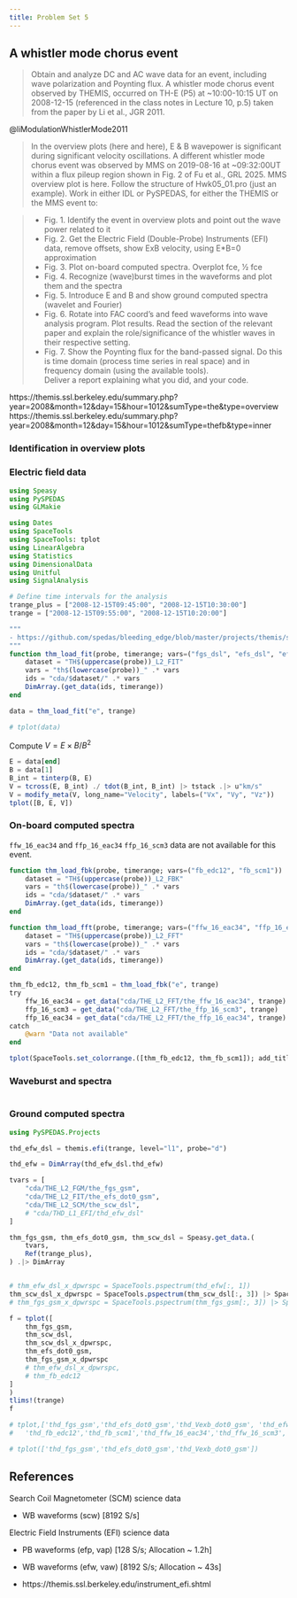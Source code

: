 ```yaml
---
title: Problem Set 5
---
```


## A whistler mode chorus event

> Obtain and analyze DC and AC wave data for an event, including wave polarization and Poynting flux. A whistler mode chorus event observed by THEMIS, occurred on TH-E (P5) at ~10:00-10:15 UT on 2008-12-15 (referenced in the class notes in Lecture 10, p.5) taken from the paper by Li et al., JGR 2011.

@liModulationWhistlerMode2011

> In the overview plots (here and here), E & B wavepower is significant during significant velocity oscillations. A different whistler mode chorus event was observed by MMS on 2019-08-16 at ~09:32:00UT within a flux pileup region shown in Fig. 2 of Fu et al., GRL 2025. MMS overview plot is here. Follow the structure of Hwk05_01.pro (just an example). Work in either IDL or PySPEDAS, for either the THEMIS or the MMS event to:

> - Fig. 1. Identify the event in overview plots and point out the wave power related to it
> - Fig. 2. Get the Electric Field (Double-Probe) Instruments (EFI) data, remove offsets, show ExB velocity, using E*B=0 approximation
> - Fig. 3. Plot on-board computed spectra. Overplot fce, 1⁄2 fce
> - Fig. 4. Recognize (wave)burst times in the waveforms and plot them and the spectra
> - Fig. 5. Introduce E and B and show ground computed spectra (wavelet and Fourier)
> - Fig. 6. Rotate into FAC coord’s and feed waveforms into wave analysis program. Plot results. Read the section of the relevant paper and explain the role/significance of the whistler waves in their respective setting.
> - Fig. 7. Show the Poynting flux for the band-passed signal. Do this is time domain (process time series in real space) and in frequency domain (using the available tools).  
> Deliver a report explaining what you did, and your code.

https://themis.ssl.berkeley.edu/summary.php?year=2008&month=12&day=15&hour=1012&sumType=the&type=overview
https://themis.ssl.berkeley.edu/summary.php?year=2008&month=12&day=15&hour=1012&sumType=thefb&type=inner

### Identification in overview plots


### Electric field data


```julia
using Speasy
using PySPEDAS
using GLMakie

using Dates
using SpaceTools
using SpaceTools: tplot
using LinearAlgebra
using Statistics
using DimensionalData
using Unitful
using SignalAnalysis
```

```julia
# Define time intervals for the analysis
trange_plus = ["2008-12-15T09:45:00", "2008-12-15T10:30:00"]
trange = ["2008-12-15T09:55:00", "2008-12-15T10:20:00"]
```

```julia
"""
- https://github.com/spedas/bleeding_edge/blob/master/projects/themis/spacecraft/fields/thm_load_fit.pro
"""
function thm_load_fit(probe, timerange; vars=("fgs_dsl", "efs_dsl", "efs_0_dsl", "efs_dot0_dsl"))
    dataset = "TH$(uppercase(probe))_L2_FIT"
    vars = "th$(lowercase(probe))_" .* vars
    ids = "cda/$dataset/" .* vars
    DimArray.(get_data(ids, timerange))
end

data = thm_load_fit("e", trange)

# tplot(data)
```

Compute $V= E × B/B^2$

```julia
E = data[end]
B = data[1]
B_int = tinterp(B, E)
V = tcross(E, B_int) ./ tdot(B_int, B_int) |> tstack .|> u"km/s"
V = modify_meta(V, long_name="Velocity", labels=("Vx", "Vy", "Vz"))
tplot([B, E, V])
```

### On-board computed spectra

`ffw_16_eac34` and `ffp_16_eac34` `ffp_16_scm3` data are not available for this event.

```julia

function thm_load_fbk(probe, timerange; vars=("fb_edc12", "fb_scm1"))
    dataset = "TH$(uppercase(probe))_L2_FBK"
    vars = "th$(lowercase(probe))_" .* vars
    ids = "cda/$dataset/" .* vars
    DimArray.(get_data(ids, timerange))
end

function thm_load_fft(probe, timerange; vars=("ffw_16_eac34", "ffp_16_eac34", "ffp_16_scm3"))
    dataset = "TH$(uppercase(probe))_L2_FFT"
    vars = "th$(lowercase(probe))_" .* vars
    ids = "cda/$dataset/" .* vars
    DimArray.(get_data(ids, timerange))
end

thm_fb_edc12, thm_fb_scm1 = thm_load_fbk("e", trange)
try
    ffw_16_eac34 = get_data("cda/THE_L2_FFT/the_ffw_16_eac34", trange)
    ffp_16_scm3 = get_data("cda/THE_L2_FFT/the_ffp_16_scm3", trange)
    ffp_16_eac34 = get_data("cda/THE_L2_FFT/the_ffp_16_eac34", trange)
catch
    @warn "Data not available"
end

tplot(SpaceTools.set_colorrange.([thm_fb_edc12, thm_fb_scm1]); add_title=true)
```

### Waveburst and spectra

```julia
```


### Ground computed spectra

```julia
using PySPEDAS.Projects

thd_efw_dsl = themis.efi(trange, level="l1", probe="d")

thd_efw = DimArray(thd_efw_dsl.thd_efw)
```

```julia
tvars = [
    "cda/THE_L2_FGM/the_fgs_gsm",
    "cda/THE_L2_FIT/the_efs_dot0_gsm",
    "cda/THE_L2_SCM/the_scw_dsl",
    # "cda/THD_L1_EFI/thd_efw_dsl"
]

thm_fgs_gsm, thm_efs_dot0_gsm, thm_scw_dsl = Speasy.get_data.(
    tvars,
    Ref(trange_plus),
) .|> DimArray


# thm_efw_dsl_x_dpwrspc = SpaceTools.pspectrum(thd_efw[:, 1])
thm_scw_dsl_x_dpwrspc = SpaceTools.pspectrum(thm_scw_dsl[:, 3]) |> SpaceTools.set_colorrange
# thm_fgs_gsm_x_dpwrspc = SpaceTools.pspectrum(thm_fgs_gsm[:, 3]) |> SpaceTools.set_colorrange

f = tplot([
    thm_fgs_gsm,
    thm_scw_dsl,
    thm_scw_dsl_x_dpwrspc,
    thm_efs_dot0_gsm,
    thm_fgs_gsm_x_dpwrspc
    # thm_efw_dsl_x_dpwrspc,
    # thm_fb_edc12
]
)
tlims!(trange)
f

# tplot,['thd_fgs_gsm','thd_efs_dot0_gsm','thd_Vexb_dot0_gsm', 'thd_efw_clean_dsl_x_dpwrspc','thd_scw_dsl_x_dpwrspc',$
#   'thd_fb_edc12','thd_fb_scm1','thd_ffw_16_eac34','thd_ffw_16_scm3','thd_ffp_16_eac34','thd_ffp_16_scm3']

# tplot(['thd_fgs_gsm','thd_efs_dot0_gsm','thd_Vexb_dot0_gsm'])
```

## References

Search Coil Magnetometer (SCM) science data

- WB waveforms (scw) [8192 S/s]

Electric Field Instruments (EFI) science data

- PB waveforms (efp, vap) [128 S/s; Allocation ~ 1.2h]  
- WB waveforms (efw, vaw) [8192 S/s; Allocation ~ 43s]

- https://themis.ssl.berkeley.edu/instrument_efi.shtml